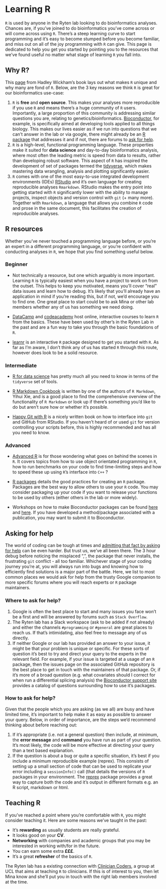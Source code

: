 # Learning R {#learning-r}

`R` is used by anyone in the Ryten lab looking to do bioinformatics analyses. Chances are, if you've joined to do bioinformatics you've come across or will come across using `R`. There's a steep learning curve to start programming and it's easy to become stumped before you become familiar, and miss out on all of the joy programming with `R` can give. This page is dedicated to help you get you started by pointing you to the resources that we've found useful no matter what stage of learning `R` you fall into.

## Why R?

This [page](https://adv-r.hadley.nz/introduction.html#why-r) from Hadley Wickham's book lays out what makes `R` unique and why many are fond of `R`. Below, are the 3 key reasons we think `R` is great for our bioinformatics use-case:

1.  `R` is **free** and **open source**. This makes your analyses more reproducible if you use `R` and means there's a huge community of `R` users. Importantly, a large proportion of this community is addressing similar questions you are, relating to genetics/bioinformatics. [Bioconductor](https://www.bioconductor.org/), for example, is specifically aimed at developing tools applied to all things biology. This makes our lives easier as if we run into questions that we can't answer in the lab or via google, there might already be an [R package](https://bioconductor.org/packages/devel/bioc/) that addresses it and if not, there are forums to [ask for help](#asking-for-help).
2.  `R` is a high-level, functional programming language. These properties make it suited for **data science** and day-to-day bioinformatics analysis, where most often the leading metric is speed from data to results, rather than developing robust software. This aspect of `R` has inspired the development of set of packages termed the [tidyverse](https://www.tidyverse.org/), which makes mastering data wrangling, analysis and plotting significantly easier.
3.  `R` comes with one of the most easy-to-use integrated development environments (IDEs) [RStudio](https://rstudio.com/) and it's own language for creating reproducible analyses `Rmarkdown`. RStudio makes the entry point into getting started with `R` significantly lower with the ability to manage projects, inspect objects and version control with `git` (+ many more). Together with `Rmarkdown`, a language that allows you combine `R` code and prose in the same document, this facilitates the creation of reproducible analyses.

## R resources

Whether you've never touched a programming language before, or you're an expert in a different programming language, or you're confident with conducting analyses in `R`, we hope that you find something useful below.

### Beginner {#beginner-r}

-   Not technically a resource, but one which arguably is more important. Learning `R` is typically easiest when you have a project to work on from the outset. This helps to keep you motivated, means you'll cover "real" data issues and learn how to debug. It's likely that you'll already have an application in mind if you're reading this, but if not, we'd encourage you to find one. One great place to start could be to ask Mina or other lab members whether any of us has something we need doing.

-   [DataCamp](https://www.datacamp.com/?utm_source=adwords_ppc&utm_campaignid=805200711&utm_adgroupid=39268379982&utm_device=c&utm_keyword=datacamp&utm_matchtype=e&utm_network=g&utm_adpostion=&utm_creative=340731356548&utm_targetid=kwd-297372810188&utm_loc_interest_ms=&utm_loc_physical_ms=9045906&gclid=Cj0KCQiA7qP9BRCLARIsABDaZziaBxYZlLNWXXZmKSeK_0wWjAPg_JVUIy49dwAfACQMIInjumNYUCYaAr4ZEALw_wcB) and [codeacademy](https://www.codecademy.com/) host online, interactive courses to learn `R` from the basics. These have been used by other's in the Ryten Lab in the past and are a fun way to take you through the basic foundations of `R`.

-   [learnr](https://rstudio.github.io/learnr/) is an interactive `R` package designed to get you started with `R`. As far as I'm aware, I don't think any of us has started `R` through this route, however does look to be a solid resource.

### Intermediate

-   [R for data science](https://r4ds.had.co.nz/) has pretty much all you need to know in terms of the `tidyverse` set of tools.

-   [R Markdown Cookbook](https://bookdown.org/yihui/rmarkdown-cookbook/) is written by one of the authors of `R Markdown`, Yihui Xie, and is a good place to find the comprehensive overview of the functionality of `R Markdown` or look up if there's something you'd like to do but aren't sure how or whether it's possible.

-   [Happy Git with R](https://happygitwithr.com/) is a nicely written book on how to interface into `git` and GitHub from RStudio. If you haven't heard of or used `git` for version controlling your scripts before, this is highly recommended and has all you need to know.

### Advanced

-   [Advanced R](https://adv-r.hadley.nz/) is for those wondering what goes on behind the scenes in `R`. It covers topics from how to use object orientated programming in `R`, how to run benchmarks on your code to find time-limiting steps and how to speed these up using `R`'s interface into `C++` ?

-   [R packages](https://r-pkgs.org/) details the good practices for creating an `R` package. Packages are the best way to allow others to use your `R` code. You may consider packaging up your code if you want to release your functions to be used by others (either others in the lab or more widely).

- Workshops on how to make Bioconductor packages can be found [here](https://github.com/dzhang32/biocthis_workshop) and [here](https://saskiafreytag.github.io/making_bioconductor_pkg/articles/workshop.html). If you have developed a method/package associated with a publication, you may want to submit it to Bioconductor. 

## Asking for help {#asking-for-help}

The world of coding can be tough at times and [admitting that fact by asking for help](https://lcolladotor.github.io/2018/11/12/asking-for-help-is-challenging-but-is-typically-worth-it/#.X6k_X1P7RhE) can be even harder. But trust us, we've all been there. The 3 hour debug before noticing the misplaced ",", the package that never installs, the frustrating `git` conflict - all too familiar. Whichever stage of your coding journey you're at, you will always run into bugs and knowing how to efficiently find solutions is a major part of the battle. Here, we list to most common places we would ask for help from the trusty Google companion to more specific forums where you will reach experts or `R` package maintainers.

### Where to ask for help?

1.  Google is often the best place to start and many issues you face won't be a first and will be answered by forums such as `Stack Overflow`.
2.  The Ryten lab has a Slack workspace (ask to be added if not already) and either the channels `#programming` or `#general` are great places to reach us. If that's intimidating, also feel free to message any of us directly.
3.  If neither Google or our lab has provided an answer to your issue, it might be that your problem is unique or specific. For these sorts of question it's best to try and direct your query to the experts in the relevant field. For example, if your issue is targeted at a usage of an `R` package, then the issues page on the associated GitHub repository is the best place to get in touch with the maintainers of that package. Or, if it's more of a broad question (e.g. what covariates should I correct for when run a differential splicing analysis) the [Bioconductor support site](https://support.bioconductor.org/) provides a catalog of questions surrounding how to use it's packages.

### How to ask for help?

Given that the people which you are asking (as we all) are busy and have limited time, it's important to help make it as easy as possible to answer your query. Below, in order of importance, are the steps we'd recommend thinking about before reaching out:

1.  If it's appropriate (i.e. not a general question) then include, at minimum, the **error message** and **command** you have run as part of your question. It's most likely, the code will be more effective at directing your query than a text based explanation.
2.  If the question is about a bug or quite a specific situation, it's best if you include a minimum reproducible example (reprex). This consists of setting up a small section of code that can be used to replicate your error including a `sessionInfo()` call (that details the versions of `R` packages in your environment. The [reprex](https://reprex.tidyverse.org/reference/reprex.html) package provides a great way to capture both the code and it's output in different formats e.g. an R script, markdown or html.

## Teaching R

If you've reached a point where you're comfortable with `R`, you might consider teaching it. Here are some reasons we've taught in the past:

-   It's **rewarding** as usually students are really grateful.
-   It looks good on your **CV**.
-   **Networking** with companies and academic groups that you may be interested in working with/for in the future.
-   You can earn some extra **£££**.
-   It's a great **refresher** of the basics of `R`.

The Ryten lab has a existing connection with [Clinician Coders](https://github.com/ClinicianCoders/ClinicianCoders), a group at UCL that aims at teaching `R` to clinicians. If this is of interest to you, then let Mina know and she'll put you in touch with the right lab members involved at the time.
